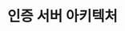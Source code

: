 ---
title: "인증 서버 아키텍처"
categories: article
tags: [architeecture, authorization]
image: /images/2021-09-13-functional-data-structure-1/thumbnail.png
comments: true
draft: true
---